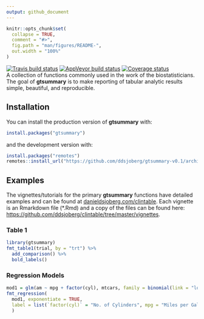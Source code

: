 ```yaml
---
output: github_document
---
```


<!-- README.md is generated from README.Rmd. Please edit that file -->

```r
knitr::opts_chunk$set(
  collapse = TRUE,
  comment = "#>",
  fig.path = "man/figures/README-",
  out.width = "100%"
)
```

<!-- badges: start -->
[![Travis build status](https://travis-ci.org/ddsjoberg/gtsummary-v0.1.svg?branch=master)](https://travis-ci.org/ddsjoberg/gtsummary-v0.1)
[![AppVeyor build status](https://ci.appveyor.com/api/projects/status/github/ddsjoberg/gtsummary-v0.1?branch=master&svg=true)](https://ci.appveyor.com/project/ddsjoberg/gtsummary-v0.1)
[![Coverage status](https://codecov.io/gh/ddsjoberg/gtsummary-v0.1/branch/master/graph/badge.svg)](https://codecov.io/github/ddsjoberg/gtsummary-v0.1?branch=master)  
A collection of functions commonly used in the work of the biostatisticians. The goal of **gtsummary** is to make reporting of tabular analytic results simple, beautiful, and reproducible.  
<!-- badges: end -->

## Installation

You can install the production version of **gtsummary** with:

``` r
install.packages("gtsummary")
```

and the development version with:

``` r
install.packages("remotes")
remotes::install_url("https://github.com/ddsjoberg/gtsummary-v0.1/archive/master.zip")
```

## Examples

The vignettes/tutorials for the primary **gtsummary** functions have detailed examples and can be found at [danieldsjoberg.com/clintable](http://www.danieldsjoberg.com/clintable).  Each vignette is an Rmarkdown file (*.Rmd) and a copy of the files can be found here: [https://github.com/ddsjoberg/clintable/tree/master/vignettes](https://github.com/ddsjoberg/clintable/tree/master/vignettes).  

### Table 1

```r
library(gtsummary)
fmt_table1(trial, by = "trt") %>% 
  add_comparison() %>% 
  bold_labels()

```

### Regression Models

```r
mod1 = glm(am ~ mpg + factor(cyl), mtcars, family = binomial(link = "logit"))
fmt_regression(
  mod1, exponentiate = TRUE, 
  label = list(`factor(cyl)` = "No. of Cylinders", mpg = "Miles per Gallon")
  )
```
